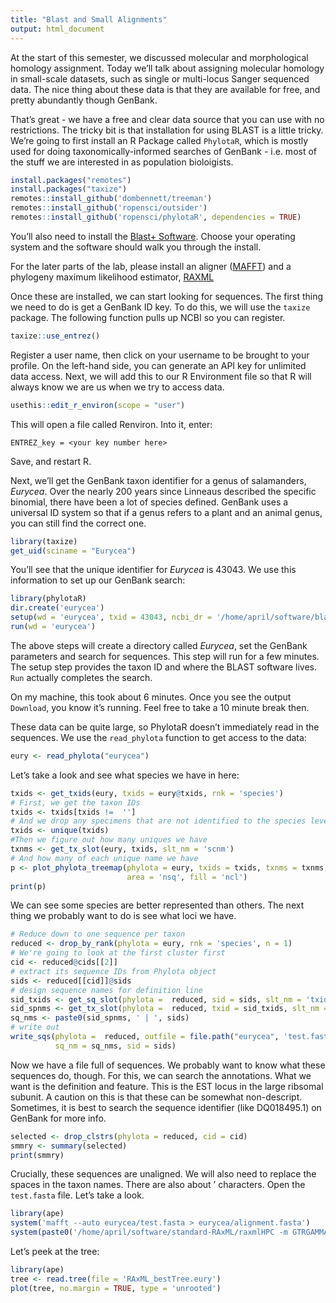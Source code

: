 ```yaml
---
title: "Blast and Small Alignments"
output: html_document
---
```


At the start of this semester, we discussed molecular and morphological homology assignment. Today we'll talk about assigning molecular homology in small-scale datasets, such as single or multi-locus Sanger sequenced data. The nice thing about these data is that they are available for free, and pretty abundantly though GenBank.

That's great - we have a free and clear data source that you can use with no restrictions.
The tricky bit is that installation for using BLAST is a little tricky. We're going to first install an R Package called `PhylotaR`, which is mostly used for doing taxonomically-informed searches of GenBank - i.e. most of the stuff we are interested in as population bioloigists.

```r
install.packages("remotes")
install.packages("taxize")
remotes::install_github('dombennett/treeman')
remotes::install_github('ropensci/outsider')
remotes::install_github('ropensci/phylotaR', dependencies = TRUE)
```
You'll also need to install the [Blast+ Software](ftp://ftp.ncbi.nlm.nih.gov/blast/executables/blast+/LATEST/). Choose your operating system and the software should walk you through the install. 

For the later parts of the lab, please install an aligner ([MAFFT](https://mafft.cbrc.jp/alignment/software/source.html)) and a phylogeny maximum likelihood estimator, [RAXML]()

Once these are installed, we can start looking for sequences. The first thing we need to do is get a GenBank ID key. To do this, we will use the `taxize` package. The following function pulls up NCBI so you can register.

```r
taxize::use_entrez()
```

Register a user name, then click on your username to be brought to your profile. On the left-hand side, you can generate an API key for unlimited data access. Next, we will add this to our R Environment file so that R will always know we are us when we try to access data.

```r
usethis::edit_r_environ(scope = "user")
```

This will open a file called Renviron. Into it, enter:

```
ENTREZ_key = <your key number here>
```
Save, and restart R.

Next, we'll get the GenBank taxon identifier for a genus of salamanders, *Eurycea*. Over the nearly 200 years since Linneaus described the specific binomial, there have been a lot of species defined. GenBank uses a universal ID system so that if a genus refers to a plant and an animal genus, you can still find the correct one.

```r
library(taxize)
get_uid(sciname = "Eurycea")
```

You'll see that the unique identifier for *Eurycea* is 43043. We use this information to set up our GenBank search:

```r
library(phylotaR)
dir.create('eurycea')
setup(wd = 'eurycea', txid = 43043, ncbi_dr = '/home/april/software/blast/bin', overwrite = TRUE)
run(wd = 'eurycea')
```
The above steps will create a directory called *Eurycea*, set the GenBank parameters and search for sequences. This step will run for a few minutes. The setup step provides the taxon ID and where the BLAST software lives. `Run` actually completes the search.

On my machine, this took about 6 minutes. Once you see the output `Download`, you know it's running. Feel free to take a 10 minute break then. 

These data can be quite large, so PhylotaR doesn't immediately read in the sequences. We use the `read_phylota` function to get access to the data:

```r
eury <- read_phylota("eurycea")
```


Let's take a look and see what species we have in here:

```r
txids <- get_txids(eury, txids = eury@txids, rnk = 'species')
# First, we get the taxon IDs
txids <- txids[txids !=  '']
# And we drop any specimens that are not identified to the species level
txids <- unique(txids)
#Then we figure out how many uniques we have
txnms <- get_tx_slot(eury, txids, slt_nm = 'scnm')
# And how many of each unique name we have
p <- plot_phylota_treemap(phylota = eury, txids = txids, txnms = txnms,
                          area = 'nsq', fill = 'ncl')
print(p)
```

We can see some species are better represented than others. The next thing we probably want to do is see what loci we have.

```r
# Reduce down to one sequence per taxon
reduced <- drop_by_rank(phylota = eury, rnk = 'species', n = 1)
# We're going to look at the first cluster first
cid <- reduced@cids[[2]]
# extract its sequence IDs from Phylota object
sids <- reduced[[cid]]@sids
# design sequence names for definition line
sid_txids <- get_sq_slot(phylota =  reduced, sid = sids, slt_nm = 'txid')
sid_spnms <- get_tx_slot(phylota =  reduced, txid = sid_txids, slt_nm = 'scnm')
sq_nms <- paste0(sid_spnms, ' | ', sids)
# write out
write_sqs(phylota =  reduced, outfile = file.path("eurycea", 'test.fasta'),
          sq_nm = sq_nms, sid = sids)
```

Now we have a file full of sequences. We probably want to know what these sequences do, though. For this, we can search the annotations. What we want is the definition and feature. This is the EST locus in the large ribsomal subunit. A caution on this is that these can be somewhat non-descript. Sometimes, it is best to search the sequence identifier (like DQ018495.1) on GenBank for more info.
```r
selected <- drop_clstrs(phylota = reduced, cid = cid)
smmry <- summary(selected)
print(smmry)
```

Crucially, these sequences are unaligned. We will also need to replace the spaces in the taxon names. There are also about ' characters. Open the `test.fasta` file. Let's take a look.

```r

library(ape)
system('mafft --auto eurycea/test.fasta > eurycea/alignment.fasta')
system(paste0('/home/april/software/standard-RAxML/raxmlHPC -m GTRGAMMA -f a -N 10 -p 1234 -x 1234 -n eury -s eurycea/alignment.fasta'))
```

Let's peek at the tree:

```r
library(ape)
tree <- read.tree(file = 'RAxML_bestTree.eury')
plot(tree, no.margin = TRUE, type = 'unrooted')
```






